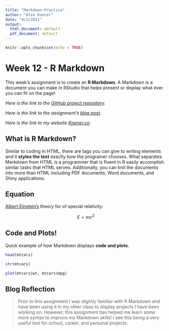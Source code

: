```yaml
---
title: "Markdown-Practice"
author: "Alex Koener"
date: "4/1/2021"
output:
  html_document: default
  pdf_document: default
---
```


```r
knitr::opts_chunk$set(echo = TRUE)
```

# Week 12 - R Markdown

This week's assignment is to create an **R Markdown**. A Markdown is a document you can make in RStudio that helps present or display what ever you can fit on the page!

*Here is the link to the [GitHub project repository](https://github.com/koeneralex/rprogramming-week12-R-Markdown).*

*Here is the link to the assignment's [blog post](https://alexrprogramming.blogspot.com/2021/04/week-12-r-markdown.html).*

*Here is the link to my website [Koener.co](http://www.koener.co).*



## What is R Markdown?

Similar to coding in HTML, there are tags you can give to writing elements and it **styles the text** exactly how the programer chooses. What separates Markdown from HTML is a programmer that is fluent in R easily accomplish similar tasks that HTML serves. Additionally, you can knit the documents into more than HTML including PDF documents, Word documents, and Shiny applications.

## Equation

[Albert Einstein's](einstein.jpeg) theory for of special relativity: 

$$E = mc^2$$

## Code and Plots!

Quick example of how Markdown displays **code and plots.**


```r

head(mtcars)

str(mtcars)

plot(mtcars$wt, mtcars$mpg)

```



## Blog Reflection

> Prior to this assignment I was slightly familiar with R Markdown and have been using it in my other class to display projects I have been working on. However, this assignment has helped me learn some more syntax to improve my Markdown skills! I see this being a very useful tool for school, career, and personal projects. 
